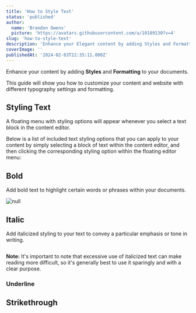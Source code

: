 ```yaml
---
title: 'How to Style Text'
status: 'published'
author:
  name: 'Brandon Owens'
  picture: 'https://avatars.githubusercontent.com/u/10189130?v=4'
slug: 'how-to-style-text'
description: 'Enhance your Elegant content by adding Styles and Formatting to your documents. This guide will show you how to customize your content and website with different typography settings and formatting.'
coverImage: ''
publishedAt: '2024-02-03T22:35:11.000Z'
---
```


Enhance your content by adding **Styles** and **Formatting** to your documents.

This guide will show you how to customize your content and website with different typography settings and formatting.

## Styling Text

A floating menu with styling options will appear whenever you select a text block in the content editor.

Below is a list of included text styling options that you can apply to your content by simply selecting a block of text within the content editor, and then clicking the corresponding styling option within the floating editor menu:

## **Bold**

Add bold text to highlight certain words or phrases within your documents.



<div class="my-8 shadow-xl"><img class="rounded-xl" src="/api/images/screenshot-2024-02-03-202958-c0Nz.png" alt="null"></div>



## Italic

Add italicized styling to your text to convey a particular emphasis or tone in writing.



<div class="my-8 shadow-xl"><img class="rounded-xl" src="/api/images/screenshot-2023-11-06-102614-U2OD.png" alt=""></div>



**Note:** It's important to note that excessive use of italicized text can make reading more difficult, so it's generally best to use it sparingly and with a clear purpose.



### Underline





## Strikethrough



